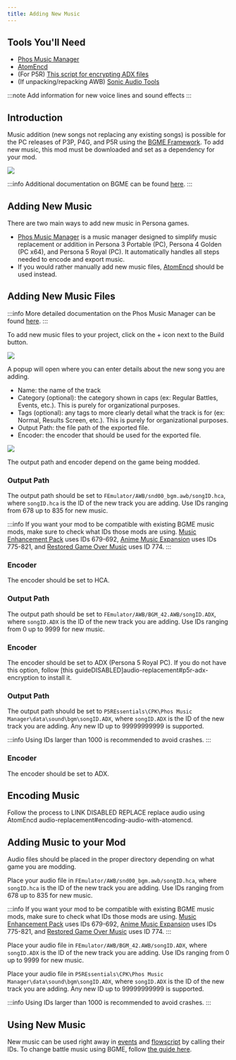 ```yaml
---
title: Adding New Music
---
```


## Tools You'll Need
- [Phos Music Manager](https://github.com/T-PoseRatkechi/phos-music-manager/releases)
- [AtomEncd](https://drive.google.com/file/d/1Jx9NBu40XUcJb0U4MdsVjPV84UTzWcpy/view)
- (For P5R) [This script for encrypting ADX files](https://drive.google.com/file/d/1zHiVWwpjYipK-vrvUOAtCa9zplpel8km/view)
- (If unpacking/repacking AWB) [Sonic Audio Tools](https://github.com/blueskythlikesclouds/SonicAudioTools)

:::note
Add information for new voice lines and sound effects
:::

## Introduction

Music addition (new songs not replacing any existing songs) is possible for the PC releases of P3P, P4G, and P5R using the [BGME Framework](https://gamebanana.com/mods/477399). To add new music, this mod must be downloaded and set as a dependency for your mod.

![](/assets/images/audio/r2_bgme.png)

:::info
Additional documentation on BGME can be found [here](https://t-poseratkechi.github.io/PersonaMusicScript/guides/create-mod).
:::

## Adding New Music

There are two main ways to add new music in Persona games.

- [Phos Music Manager](https://github.com/T-PoseRatkechi/phos-music-manager/releases) is a music manager designed to simplify music replacement or addition in Persona 3 Portable (PC), Persona 4 Golden (PC x64), and Persona 5 Royal (PC). It automatically handles all steps needed to encode and export music.
- If you would rather manually add new music files, [AtomEncd](https://drive.google.com/file/d/1Jx9NBu40XUcJb0U4MdsVjPV84UTzWcpy/view) should be used instead.


<Tabs>
  <TabItem value="phos" label="Phos Music Manager">

## Adding New Music Files

:::info
More detailed documentation on the Phos Music Manager can be found [here](https://t-poseratkechi.github.io/PersonaMusicScript/guides/music-manager).
:::

To add new music files to your project, click on the + icon next to the Build button.

![](/assets/images/audio/phosnewtrack.png)

A popup will open where you can enter details about the new song you are adding.
- Name: the name of the track
- Category (optional): the category shown in caps (ex: Regular Battles, Events, etc.). This is purely for organizational purposes.
- Tags (optional): any tags to more clearly detail what the track is for (ex: Normal, Results Screen, etc.). This is purely for organizational purposes.
- Output Path: the file path of the exported file.
- Encoder: the encoder that should be used for the exported file.

![](/assets/images/audio/phosaddtrack.png)

The output path and encoder depend on the game being modded.

<Tabs>
  <TabItem value="p4g" label="P4G">

### Output Path
The output path should be set to `FEmulator/AWB/snd00_bgm.awb/songID.hca`, where `songID.hca` is the ID of the new track you are adding. Use IDs ranging from 678 up to 835 for new music.

:::info
If you want your mod to be compatible with existing BGME music mods, make sure to check what IDs those mods are using. [Music Enhancement Pack](https://gamebanana.com/sounds/49693) uses IDs 679-692, [Anime Music Expansion](https://gamebanana.com/mods/475152) uses IDs 775-821, and [Restored Game Over Music](https://gamebanana.com/sounds/71006) uses ID 774.
:::

### Encoder
The encoder should be set to HCA.

  </TabItem>

  <TabItem value="p5r" label="P5R">

### Output Path
The output path should be set to `FEmulator/AWB/BGM_42.AWB/songID.ADX`, where `songID.ADX` is the ID of the new track you are adding. Use IDs ranging from 0 up to 9999 for new music.

### Encoder
The encoder should be set to ADX (Persona 5 Royal PC). If you do not have this option, follow [this guideDISABLED]audio-replacement#p5r-adx-encryption to install it.

  </TabItem>

  <TabItem value="p3p" label="P3P">

### Output Path
The output path should be set to `P5REssentials\CPK\Phos Music Manager\data\sound\bgm\songID.ADX`, where `songID.ADX` is the ID of the new track you are adding. Any new ID up to 99999999999 is supported.

:::info
Using IDs larger than 1000 is recommended to avoid crashes.
:::

### Encoder
The encoder should be set to ADX.

  </TabItem>
</Tabs>

  </TabItem>

  <TabItem value="manual" label="Manual (AtomEncd)">

## Encoding Music
Follow the process to LINK DISABLED REPLACE replace audio using AtomEncd audio-replacement#encoding-audio-with-atomencd.

## Adding Music to your Mod
Audio files should be placed in the proper directory depending on what game you are modding.

<Tabs>
  <TabItem value="p4g" label="P4G">

Place your audio file in `FEmulator/AWB/snd00_bgm.awb/songID.hca`, where `songID.hca` is the ID of the new track you are adding. Use IDs ranging from 678 up to 835 for new music.

:::info
If you want your mod to be compatible with existing BGME music mods, make sure to check what IDs those mods are using. [Music Enhancement Pack](https://gamebanana.com/sounds/49693) uses IDs 679-692, [Anime Music Expansion](https://gamebanana.com/mods/475152) uses IDs 775-821, and [Restored Game Over Music](https://gamebanana.com/sounds/71006) uses ID 774.
:::

  </TabItem>

  <TabItem value="p5r" label="P5R">

Place your audio file in `FEmulator/AWB/BGM_42.AWB/songID.ADX`, where `songID.ADX` is the ID of the new track you are adding. Use IDs ranging from 0 up to 9999 for new music.

  </TabItem>

  <TabItem value="p3p" label="P3P">

Place your audio file in `P5REssentials\CPK\Phos Music Manager\data\sound\bgm\songID.ADX`, where `songID.ADX` is the ID of the new track you are adding. Any new ID up to 99999999999 is supported.

:::info
Using IDs larger than 1000 is recommended to avoid crashes.
:::

  </TabItem>
</Tabs>

  </TabItem>
</Tabs>

## Using New Music

New music can be used right away in [events](../Events/events.mdx) and [flowscript](../Flowscripts/flowscript.mdx) by calling their IDs. To change battle music using BGME, follow [the guide here](./battle-music.mdx).